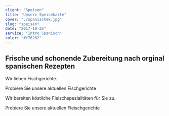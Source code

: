 ```yaml
---
client: "Speisen"
title: "Unsere Speisekarte"
cover: "./spanischek.jpg"
slug: "speisen"
date: "2017-10-25"
service: "Intro Spanisch"
color: "#f76262"
---
```



## Frische und schonende Zubereitung nach orginal spanischen Rezepten

Wir lieben Fischgerichte.



<Link to="fisch">Probiere Sie unsere aktuellen Fischgerichte</Link>


Wir bereiten köstliche Fleischspezialitäten für Sie zu.



<Link to="fleisch">Probiere Sie unsere aktuellen Fleischgerichte</Link>
